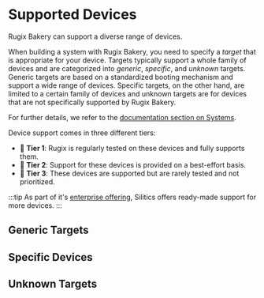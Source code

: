 
# Supported Devices

Rugix Bakery can support a diverse range of devices.

When building a system with Rugix Bakery, you need to specify a *target* that is appropriate for your device.
Targets typically support a whole family of devices and are categorized into *generic*, *specific*, and *unknown* targets.
Generic targets are based on a standardized booting mechanism and support a wide range of devices.
Specific targets, on the other hand, are limited to a certain family of devices and unknown targets are for devices that are not specifically supported by Rugix Bakery.

For further details, we refer to the [documentation section on Systems](../systems.md).

Device support comes in three different tiers:

- 🥇 **Tier 1**: Rugix is regularly tested on these devices and fully supports them.
- 🥈 **Tier 2**: Support for these devices is provided on a best-effort basis.
- 🥉 **Tier 3**: These devices are supported but are rarely tested and not prioritized.

:::tip
As part of it's [enterprise offering](/commercial-support), Silitics offers ready-made support for more devices.
:::


## Generic Targets

<DeviceCards type="generic" />

## Specific Devices

<DeviceCards type="specific" />

## Unknown Targets

<DeviceCards type="unknown" />
